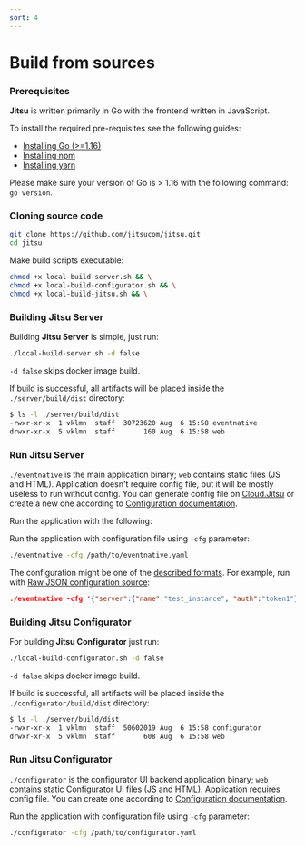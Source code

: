 ```yaml
---
sort: 4
---
```



# Build from sources

### Prerequisites

**Jitsu** is written primarily in Go with the frontend written in JavaScript.

To install the required pre-requisites see the following guides:

* [Installing Go \(&gt;=1.16\)](https://golang.org/doc/install)
* [Installing npm](https://www.npmjs.com/get-npm)
* [Installing yarn](https://classic.yarnpkg.com/lang/en/docs/install)

<Hint>
    Please make sure your version of Go is > 1.16 with the following command:
    <code inline="true">go version</code>.
</Hint>


### Cloning source code

```bash
git clone https://github.com/jitsucom/jitsu.git
cd jitsu
```

Make build scripts executable:

```bash
chmod +x local-build-server.sh && \
chmod +x local-build-configurator.sh && \
chmod +x local-build-jitsu.sh && \
```

### Building Jitsu Server

Building **Jitsu Server** is simple, just run:

```bash
./local-build-server.sh -d false
```

`-d false` skips docker image build.

If build is successful, all artifacts will be placed inside the `./server/build/dist` directory:

```bash
$ ls -l ./server/build/dist
-rwxr-xr-x  1 vklmn  staff  30723620 Aug  6 15:58 eventnative
drwxr-xr-x  5 vklmn  staff       160 Aug  6 15:58 web
```

### Run Jitsu Server

`./eventnative` is the main application binary; `web` contains static files \(JS and HTML\).
Application doesn't require config file, but it will be mostly useless to run without config. You can generate config file on [Cloud.Jitsu](https://cloud.jitsu.com/cfg_download)
or create a new one according to [Configuration documentation](/docs/configuration).

Run the application with the following:

Run the application with configuration file using `-cfg` parameter:

```bash
./eventnative -cfg /path/to/eventnative.yaml
```

The configuration might be one of the [described formats](/docs/deployment/configuration-source). For example, run with [Raw JSON configuration source](/docs/deployment/configuration-source#raw-json):

```json
./eventnative -cfg '{"server":{"name":"test_instance", "auth":"token1"}}'
```

### Building Jitsu Configurator

For building **Jitsu Configurator** just run:

```bash
./local-build-configurator.sh -d false
```

`-d false` skips docker image build.

If build is successful, all artifacts will be placed inside the `./configurator/build/dist` directory:

```bash
$ ls -l ./server/build/dist
-rwxr-xr-x  1 vklmn  staff  50602019 Aug  6 15:58 configurator
drwxr-xr-x  5 vklmn  staff       608 Aug  6 15:58 web
```

### Run Jitsu Configurator

`./configurator` is the configurator UI backend application binary; `web` contains static Configurator UI files \(JS and HTML\).
Application requires config file. You can create one according to [Configuration documentation](/docs/configurator-configuration).

Run the application with configuration file using `-cfg` parameter:

```bash
./configurator -cfg /path/to/configurator.yaml
```